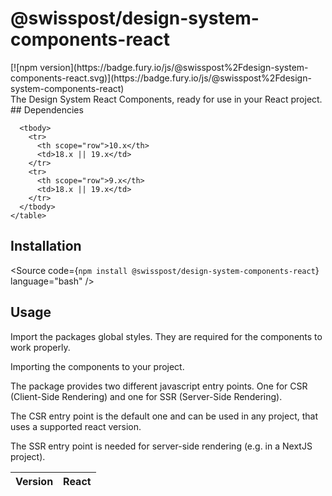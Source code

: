 
<Meta of={PackageStories} />

# @swisspost/design-system-components-react

<div className="npm-package-link">
  [![npm version](https://badge.fury.io/js/@swisspost%2Fdesign-system-components-react.svg)](https://badge.fury.io/js/@swisspost%2Fdesign-system-components-react)
</div>

<div className="lead">The Design System React Components, ready for use in your React project.</div>

<PackageDocs changelog={changelog}>
  ## Dependencies

  <div className="table-responsive table-fit-content text-start">
    <table aria-describedby="dependencies" className="table">
      <thead>
        <tr>
          <th scope="col">Version</th>
          <th scope="col">React</th>
        </tr>
      </thead>

      <tbody>
        <tr>
          <th scope="row">10.x</th>
          <td>18.x || 19.x</td>
        </tr>
        <tr>
          <th scope="row">9.x</th>
          <td>18.x || 19.x</td>
        </tr>
      </tbody>
    </table>

  </div>

  ## Installation

  <Source code={`npm install @swisspost/design-system-components-react`} language="bash" />

  ## Usage

  Import the packages global styles. They are required for the components to work properly.

  <Source
    code={GlobalCSSSample}
    language="scss"
  />

  Importing the components to your project.


  The package provides two different javascript entry points. One for CSR (Client-Side Rendering) and one for SSR (Server-Side Rendering).

  The CSR entry point is the default one and can be used in any project, that uses a supported react version.

  <Source code={CSRSample} language="typescript" />

  The SSR entry point is needed for server-side rendering (e.g. in a NextJS project).

  <Source code={SSRSample} language="typescript" />
</PackageDocs>


